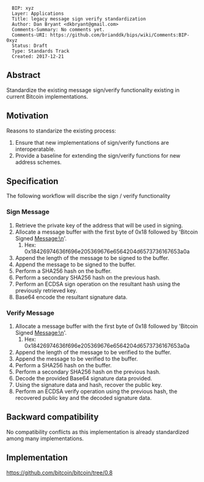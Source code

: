 <pre>
  BIP: xyz
  Layer: Applications
  Title: legacy message sign verify standardization
  Author: Dan Bryant <dkbryant@gmail.com>
  Comments-Summary: No comments yet.
  Comments-URI: https://github.com/brianddk/bips/wiki/Comments:BIP-0xyz
  Status: Draft
  Type: Standards Track
  Created: 2017-12-21
</pre>

==Abstract==

Standardize the existing message sign/verify functionality existing in current Bitcoin implementations.

==Motivation==

Reasons to standarize the existing process:
# Ensure that new implementations of sign/verify functions are interoperatable.
# Provide a baseline for extending the sign/verify functions for new address schemes.

==Specification==

The following workflow will discribe the sign / verify functionality

===Sign Message===

# Retrieve the private key of the address that will be used in signing.
# Allocate a message buffer with the first byte of 0x18 followed by 'Bitcoin Signed Message:\n'.
## Hex: 0x18426974636f696e205369676e6564204d6573736167653a0a
# Append the length of the message to be signed to the buffer.
# Append the message to be signed to the buffer.
# Perform a SHA256 hash on the buffer.
# Perform a secondary SHA256 hash on the previous hash.
# Perform an ECDSA sign operation on the resultant hash using the previously retrieved key.
# Base64 encode the resultant signature data.

===Verify Message===

# Allocate a message buffer with the first byte of 0x18 followed by 'Bitcoin Signed Message:\n'.
## Hex: 0x18426974636f696e205369676e6564204d6573736167653a0a
# Append the length of the message to be verified to the buffer.
# Append the message to be verified to the buffer.
# Perform a SHA256 hash on the buffer.
# Perform a secondary SHA256 hash on the previous hash.
# Decode the provided Base64 signature data provided.
# Using the signature data and hash, recover the public key.
# Perform an ECDSA verify operation using the previous hash, the recovered public key and the decoded signature data.

==Backward compatibility==

No compatibility conflicts as this implementation is already standardized among many implementations.

==Implementation==

https://github.com/bitcoin/bitcoin/tree/0.8
